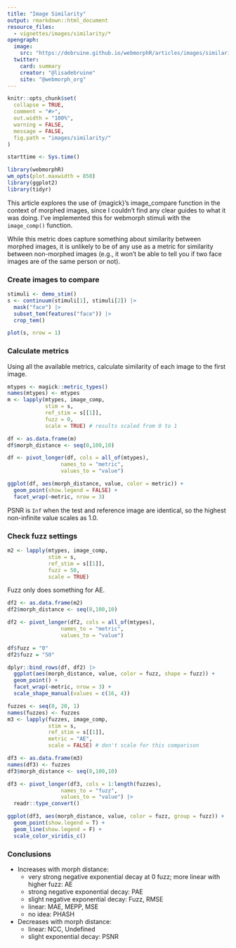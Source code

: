 ```yaml
---
title: "Image Similarity"
output: rmarkdown::html_document
resource_files:
  - vignettes/images/similarity/*
opengraph:
  image: 
    src: "https://debruine.github.io/webmorphR/articles/images/similarity/similarity.png"
  twitter:
    card: summary
    creator: "@lisadebruine"
    site: "@webmorph_org"
---
```


```r
knitr::opts_chunk$set(
  collapse = TRUE,
  comment = "#>",
  out.width = "100%",
  warning = FALSE,
  message = FALSE,
  fig.path = "images/similarity/"
)

starttime <- Sys.time()

library(webmorphR)
wm_opts(plot.maxwidth = 850)
library(ggplot2)
library(tidyr)
```

This article explores the use of {magick}'s image_compare function in the context of morphed images, since I couldn't find any clear guides to what it was doing. I've implemented this for webmorph stimuli with the `image_comp()` function.

While this metric does capture something about similarity between morphed images, it is unlikely to be of any use as a metric for similarity between non-morphed images (e.g., it won't be able to tell you if two face images are of the same person or not).

### Create images to compare

```r
stimuli <- demo_stim()
s <- continuum(stimuli[1], stimuli[2]) |>
  mask("face") |>
  subset_tem(features("face")) |>
  crop_tem()

plot(s, nrow = 1)
```

### Calculate metrics

Using all the available metrics, calculate similarity of each image to the first image.

```r
mtypes <- magick::metric_types()
names(mtypes) <- mtypes
m <- lapply(mtypes, image_comp, 
            stim = s, 
            ref_stim = s[[1]], 
            fuzz = 0, 
            scale = TRUE) # results scaled from 0 to 1
```


```r
df <- as.data.frame(m)
df$morph_distance <- seq(0,100,10)

df <- pivot_longer(df, cols = all_of(mtypes),
                 names_to = "metric",
                 values_to = "value")

ggplot(df, aes(morph_distance, value, color = metric)) +
  geom_point(show.legend = FALSE) +
  facet_wrap(~metric, nrow = 3)
```

PSNR is `Inf` when the test and reference image are identical, so the highest non-infinite value scales as 1.0. 

### Check fuzz settings

```r
m2 <- lapply(mtypes, image_comp, 
             stim = s, 
             ref_stim = s[[1]], 
             fuzz = 50,
             scale = TRUE)
```

Fuzz only does something for AE.

```r
df2 <- as.data.frame(m2)
df2$morph_distance <- seq(0,100,10)

df2 <- pivot_longer(df2, cols = all_of(mtypes),
                 names_to = "metric",
                 values_to = "value")

df$fuzz = "0"
df2$fuzz = "50"

dplyr::bind_rows(df, df2) |>
  ggplot(aes(morph_distance, value, color = fuzz, shape = fuzz)) +
  geom_point() +
  facet_wrap(~metric, nrow = 3) +
  scale_shape_manual(values = c(16, 4))
```


```r
fuzzes <- seq(0, 20, 1)
names(fuzzes) <- fuzzes
m3 <- lapply(fuzzes, image_comp, 
             stim = s, 
             ref_stim = s[[1]], 
             metric = "AE",
             scale = FALSE) # don't scale for this comparison
```

```r
df3 <- as.data.frame(m3)
names(df3) <- fuzzes
df3$morph_distance <- seq(0,100,10)

df3 <- pivot_longer(df3, cols = 1:length(fuzzes),
                 names_to = "fuzz",
                 values_to = "value") |>
  readr::type_convert()

ggplot(df3, aes(morph_distance, value, color = fuzz, group = fuzz)) +
  geom_point(show.legend = T) +
  geom_line(show.legend = F) +
  scale_color_viridis_c()
```


### Conclusions

* Increases with morph distance:
    * very strong negative exponential decay at 0 fuzz; more linear with higher fuzz: AE
    * strong negative exponential decay: PAE
    * slight negative exponential decay: Fuzz, RMSE
    * linear: MAE, MEPP, MSE
    * no idea: PHASH
* Decreases with morph distance:
    * linear: NCC, Undefined
    * slight exponential decay: PSNR
    

